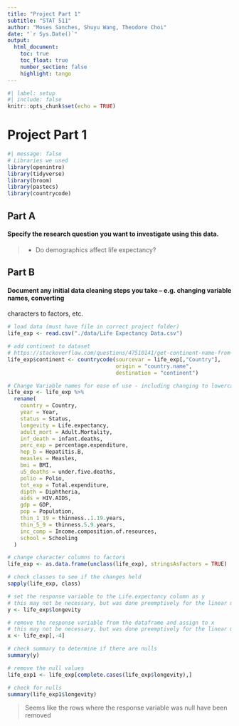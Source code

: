 ```yaml
---
title: "Project Part 1"
subtitle: "STAT 511"
author: "Moses Sanches, Shuyu Wang, Theodore Choi"
date: "`r Sys.Date()`"
output: 
  html_document:
    toc: true
    toc_float: true
    number_section: false
    highlight: tango
---
```


```r
#| label: setup
#| include: false
knitr::opts_chunk$set(echo = TRUE)
```

# Project Part 1

```r
#| message: false
# Libraries we used
library(openintro)
library(tidyverse)
library(broom)
library(pastecs)
library(countrycode)
```

## Part A
#### Specify the research question you want to investigate using this data.  
> - Do demographics affect life expectancy?

## Part B
#### Document any initial data cleaning steps you take – e.g. changing variable names, converting 
characters to factors, etc.

```r
# load data (must have file in correct project folder)
life_exp <- read.csv("./data/Life Expectancy Data.csv")

# add continent to dataset
# https://stackoverflow.com/questions/47510141/get-continent-name-from-country-name-in-r
life_exp$continent <- countrycode(sourcevar = life_exp[,"Country"],
                                  origin = "country.name",
                                  destination = "continent")

# Change Variable names for ease of use - including changing to lowercase
life_exp <- life_exp %>% 
  rename(
    country = Country,
    year = Year,
    status = Status,
    longevity = Life.expectancy,
    adult_mort = Adult.Mortality,
    inf_death = infant.deaths,
    perc_exp = percentage.expenditure,
    hep_b = Hepatitis.B,
    measles = Measles,
    bmi = BMI,
    u5_deaths = under.five.deaths,
    polio = Polio,
    tot_exp = Total.expenditure,
    dipth = Diphtheria,
    aids = HIV.AIDS,
    gdp = GDP,
    pop = Population,
    thin_1_19 = thinness..1.19.years,
    thin_5_9 = thinness.5.9.years,
    inc_comp = Income.composition.of.resources,
    school = Schooling
  )

# change character columns to factors
life_exp <- as.data.frame(unclass(life_exp), stringsAsFactors = TRUE)

# check classes to see if the changes held
sapply(life_exp, class)

# set the response variable to the Life.expectancy column as y
# this may not be necessary, but was done preemptively for the linear model
y <- life_exp$longevity

# remove the response variable from the dataframe and assign to x
# this may not be necessary, but was done preemptively for the linear model
x <- life_exp[,-4]

# check summary to determine if there are nulls
summary(y)

# remove the null values
life_exp1 <- life_exp[complete.cases(life_exp$longevity),]

# check for nulls
summary(life_exp1$longevity)
```
> Seems like the rows where the response variable was null have been removed


